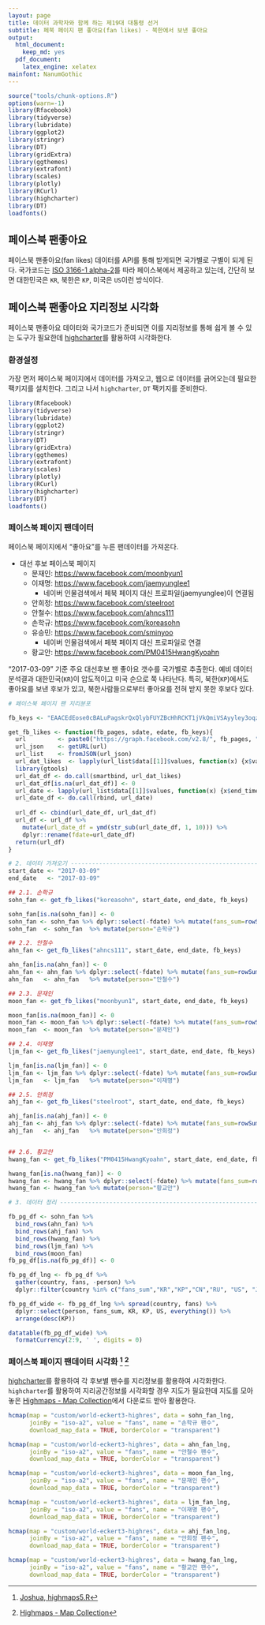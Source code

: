 ```yaml
---
layout: page
title: 데이터 과학자와 함께 하는 제19대 대통령 선거
subtitle: 페북 페이지 팬 좋아요(fan likes) - 북한에서 보낸 좋아요
output:
  html_document: 
    keep_md: yes
  pdf_document:
    latex_engine: xelatex
mainfont: NanumGothic
---
```


```r
source("tools/chunk-options.R")
options(warn=-1)
library(Rfacebook)
library(tidyverse)
library(lubridate)
library(ggplot2)
library(stringr)
library(DT)
library(gridExtra)
library(ggthemes)
library(extrafont)
library(scales)
library(plotly)
library(RCurl)
library(highcharter)
library(DT)
loadfonts()
```

## 페이스북 팬좋아요 

페이스북 팬좋아요(fan likes) 데이터를 API를 통해 받게되면 국가별로 구별이 되게 된다.
국가코드는 [ISO 3166-1 alpha-2](https://en.wikipedia.org/wiki/ISO_3166-1_alpha-2)를 따라 페이스북에서 제공하고 있는데,
간단히 보면 대한민국은 `KR`, 북한은 `KP`, 미국은 `US`이런 방식이다.

## 페이스북 팬좋아요 지리정보 시각화

페이스북 팬좋아요 데이터와 국가코드가 준비되면 이를 지리정보를 통해 쉽게 볼 수 있는 도구가 필요한데 [highcharter](http://jkunst.com/highcharter/index.html)를 활용하여 
시각화한다.

### 환경설정 

가장 먼저 페이스북 페이지에서 데이터를 가져오고, 웹으로 데이터를 긁어오는데 필요한 팩키지를 설치한다.
그리고 나서 `highcharter`, `DT` 팩키지를 준비한다.

``` r
library(Rfacebook)
library(tidyverse)
library(lubridate)
library(ggplot2)
library(stringr)
library(DT)
library(gridExtra)
library(ggthemes)
library(extrafont)
library(scales)
library(plotly)
library(RCurl)
library(highcharter)
library(DT)
loadfonts()
```

### 페이스북 페이지 팬데이터

페이스북 페이지에서 "좋아요"를 누른 팬데이터를 가져온다.

- 대선 후보 페이스북 페이지
    - 문재인: [https://www.facebook.com/moonbyun1](https://www.facebook.com/moonbyun1) 
    - 이재명: [https://www.facebook.com/jaemyunglee1](https://www.facebook.com/jaemyunglee1)
        - 네이버 인물검색에서 페북 페이지 대신 프로파일(jaemyunglee)이 연결됨
    - 안희정: [https://www.facebook.com/steelroot](https://www.facebook.com/steelroot)
    - 안철수: [https://www.facebook.com/ahncs111](https://www.facebook.com/ahncs111)
    - 손학규: [https://www.facebook.com/koreasohn](https://www.facebook.com/koreasohn)
    - 유승민: [https://www.facebook.com/sminyoo](https://www.facebook.com/sminyoo) 
        - 네이버 인물검색에서 페북 페이지 대신 프로파일로 연결
    - 황교안: [https://www.facebook.com/PM0415HwangKyoahn](https://www.facebook.com/PM0415HwangKyoahn)

"2017-03-09" 기준 주요 대선후보 팬 좋아요 갯수를 국가별로 추출한다.
예비 데이터 분석결과 대한민국(`KR`)이 압도적이고 미국 순으로 쭉 나타난다.
특히, 북한(`KP`)에서도 좋아요를 보낸 후보가 있고, 북한사람들으로부터 좋아요를 전혀 받지 못한 후보다 있다.

``` r

# 페이스북 페이지 팬 지리분포

fb_keys <- "EAACEdEose0cBALuPagskrQxQlybFUYZBcHhRCKT1jVkQmiVSAyyley3oqzZB2vw5RNtnBvmSnPRUHTnNMUMmABi7SSch1k7KsPaZB0ckSv92VOm4jDk4pOW1r2pWZBYHjnVp4cnblqymEHMCijhvO0NqBcH35e3ChesH8At7CZBXE9n3su0EOaIOCSFqkYBcZD"

get_fb_likes <- function(fb_pages, sdate, edate, fb_keys){
  url         <- paste0("https://graph.facebook.com/v2.8/", fb_pages, "/insights/page_fans_country/lifetime?&since=", sdate, "&until=", edate, "&access_token=", fb_keys)
  url_json    <- getURL(url)
  url_list    <- fromJSON(url_json)
  url_dat_likes  <- lapply(url_list$data[[1]]$values, function(x) {x$value})
  library(gtools)
  url_dat_df <- do.call(smartbind, url_dat_likes)
  url_dat_df[is.na(url_dat_df)] <- 0
  url_date <- lapply(url_list$data[[1]]$values, function(x) {x$end_time})
  url_date_df <- do.call(rbind, url_date)
  
  url_df <- cbind(url_date_df, url_dat_df)
  url_df <- url_df %>%
    mutate(url_date_df = ymd(str_sub(url_date_df, 1, 10))) %>% 
    dplyr::rename(fdate=url_date_df)
  return(url_df)
}

# 2. 데이터 가져오기 ---------------------------------------------------------------
start_date <- "2017-03-09"
end_date   <- "2017-03-09"

## 2.1. 손학규 
sohn_fan <- get_fb_likes("koreasohn", start_date, end_date, fb_keys)

sohn_fan[is.na(sohn_fan)] <- 0
sohn_fan <- sohn_fan %>% dplyr::select(-fdate) %>% mutate(fans_sum=rowSums(.))
sohn_fan  <- sohn_fan  %>% mutate(person="손학규")

## 2.2. 안철수 
ahn_fan <- get_fb_likes("ahncs111", start_date, end_date, fb_keys)

ahn_fan[is.na(ahn_fan)] <- 0
ahn_fan <- ahn_fan %>% dplyr::select(-fdate) %>% mutate(fans_sum=rowSums(.))
ahn_fan   <- ahn_fan   %>% mutate(person="안철수")

## 2.3. 문재인
moon_fan <- get_fb_likes("moonbyun1", start_date, end_date, fb_keys)

moon_fan[is.na(moon_fan)] <- 0
moon_fan <- moon_fan %>% dplyr::select(-fdate) %>% mutate(fans_sum=rowSums(.))
moon_fan  <- moon_fan  %>% mutate(person="문재인")

## 2.4. 이재명
ljm_fan <- get_fb_likes("jaemyunglee1", start_date, end_date, fb_keys)

ljm_fan[is.na(ljm_fan)] <- 0
ljm_fan <- ljm_fan %>% dplyr::select(-fdate) %>% mutate(fans_sum=rowSums(.))
ljm_fan   <- ljm_fan   %>% mutate(person="이재명")

## 2.5. 안희정
ahj_fan <- get_fb_likes("steelroot", start_date, end_date, fb_keys)

ahj_fan[is.na(ahj_fan)] <- 0
ahj_fan <- ahj_fan %>% dplyr::select(-fdate) %>% mutate(fans_sum=rowSums(.))
ahj_fan   <- ahj_fan   %>% mutate(person="안희정")


## 2.6. 황교안
hwang_fan <- get_fb_likes("PM0415HwangKyoahn", start_date, end_date, fb_keys)

hwang_fan[is.na(hwang_fan)] <- 0
hwang_fan <- hwang_fan %>% dplyr::select(-fdate) %>% mutate(fans_sum=rowSums(.))
hwang_fan <- hwang_fan %>% mutate(person="황교안")

# 3. 데이터 정리 -----------------------------------------------------------

fb_pg_df <- sohn_fan %>% 
  bind_rows(ahn_fan) %>% 
  bind_rows(ahj_fan) %>% 
  bind_rows(hwang_fan) %>% 
  bind_rows(ljm_fan) %>% 
  bind_rows(moon_fan)
fb_pg_df[is.na(fb_pg_df)] <- 0

fb_pg_df_lng <- fb_pg_df %>% 
  gather(country, fans, -person) %>% 
  dplyr::filter(country %in% c("fans_sum","KR","KP","CN","RU", "US", "JP", "UK", "DE"))

fb_pg_df_wide <- fb_pg_df_lng %>% spread(country, fans) %>% 
  dplyr::select(person, fans_sum, KR, KP, US, everything()) %>% 
  arrange(desc(KP))

datatable(fb_pg_df_wide) %>% 
  formatCurrency(2:9, ' ', digits = 0)
```


### 페이스북 페이지 팬데이터 시각화 [^joshua-highcharter] [^highmaps-map-collection]

[^joshua-highcharter]: [Joshua, highmaps5.R](https://rstudio-pubs-static.s3.amazonaws.com/234908_0832af1d77f54dc9a8ba59dca2b0b915.html)
[^highmaps-map-collection]: [Highmaps - Map Collection](https://code.highcharts.com/mapdata/)

[highcharter](http://jkunst.com/highcharter/index.html)를 활용하여 각 후보별 팬수를 지리정보를 활용하여 시각화한다.
`highcharter`를 활용하여 지리공간정보를 시각화할 경우 지도가 필요한데 지도를 모아놓은 [Highmaps - Map Collection](https://code.highcharts.com/mapdata/)에서 
다운로드 받아 활용한다.


``` r
hcmap(map = "custom/world-eckert3-highres", data = sohn_fan_lng,
      joinBy = "iso-a2", value = "fans", name = "손학규 팬수",
      download_map_data = TRUE, borderColor = "transparent")

hcmap(map = "custom/world-eckert3-highres", data = ahn_fan_lng,
      joinBy = "iso-a2", value = "fans", name = "안철수 팬수",
      download_map_data = TRUE, borderColor = "transparent")

hcmap(map = "custom/world-eckert3-highres", data = moon_fan_lng,
      joinBy = "iso-a2", value = "fans", name = "문재인 팬수",
      download_map_data = TRUE, borderColor = "transparent")

hcmap(map = "custom/world-eckert3-highres", data = ljm_fan_lng,
      joinBy = "iso-a2", value = "fans", name = "이재명 팬수",
      download_map_data = TRUE, borderColor = "transparent")

hcmap(map = "custom/world-eckert3-highres", data = ahj_fan_lng,
      joinBy = "iso-a2", value = "fans", name = "안희정 팬수",
      download_map_data = TRUE, borderColor = "transparent")

hcmap(map = "custom/world-eckert3-highres", data = hwang_fan_lng,
      joinBy = "iso-a2", value = "fans", name = "황교안 팬수",
      download_map_data = TRUE, borderColor = "transparent")
```